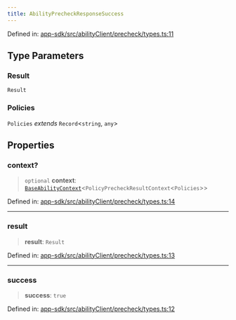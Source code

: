 ```yaml
---
title: AbilityPrecheckResponseSuccess
---
```


Defined in: [app-sdk/src/abilityClient/precheck/types.ts:11](https://github.com/LIT-Protocol/Vincent/blob/1c902a7c278246adaf4479901c6e2d38e00321e5/packages/libs/app-sdk/src/abilityClient/precheck/types.ts#L11)

## Type Parameters

### Result

`Result`

### Policies

`Policies` *extends* `Record`\<`string`, `any`\>

## Properties

### context?

> `optional` **context**: [`BaseAbilityContext`](./BaseAbilityContext)\<`PolicyPrecheckResultContext`\<`Policies`\>\>

Defined in: [app-sdk/src/abilityClient/precheck/types.ts:14](https://github.com/LIT-Protocol/Vincent/blob/1c902a7c278246adaf4479901c6e2d38e00321e5/packages/libs/app-sdk/src/abilityClient/precheck/types.ts#L14)

***

### result

> **result**: `Result`

Defined in: [app-sdk/src/abilityClient/precheck/types.ts:13](https://github.com/LIT-Protocol/Vincent/blob/1c902a7c278246adaf4479901c6e2d38e00321e5/packages/libs/app-sdk/src/abilityClient/precheck/types.ts#L13)

***

### success

> **success**: `true`

Defined in: [app-sdk/src/abilityClient/precheck/types.ts:12](https://github.com/LIT-Protocol/Vincent/blob/1c902a7c278246adaf4479901c6e2d38e00321e5/packages/libs/app-sdk/src/abilityClient/precheck/types.ts#L12)
